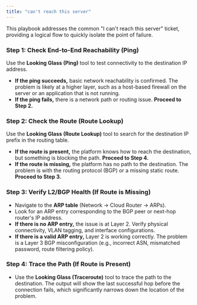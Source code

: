 ```yaml
---
title: "can't reach this server"
---
```


This playbook addresses the common "I can't reach this server" ticket, providing a logical flow to quickly isolate the point of failure.

### Step 1: Check End-to-End Reachability (Ping)

Use the **Looking Glass (Ping)** tool to test connectivity to the destination IP address.

- **If the ping succeeds,** basic network reachability is confirmed. The problem is likely at a higher layer, such as a host-based firewall on the server or an application that is not running.
- **If the ping fails,** there is a network path or routing issue. **Proceed to Step 2.**

### Step 2: Check the Route (Route Lookup)

Use the **Looking Glass (Route Lookup)** tool to search for the destination IP prefix in the routing table.

- **If the route is present,** the platform knows how to reach the destination, but something is blocking the path. **Proceed to Step 4.**
- **If the route is missing,** the platform has no path to the destination. The problem is with the routing protocol (BGP) or a missing static route. **Proceed to Step 3.**

### Step 3: Verify L2/BGP Health (If Route is Missing)

- Navigate to the **ARP table** (Network -\> Cloud Router -\> ARPs).
- Look for an ARP entry corresponding to the BGP peer or next-hop router's IP address.
- **If there is no ARP entry,** the issue is at Layer 2. Verify physical connectivity, VLAN tagging, and interface configurations.
- **If there is a valid ARP entry,** Layer 2 is working correctly. The problem is a Layer 3 BGP misconfiguration (e.g., incorrect ASN, mismatched password, route filtering policy).

### Step 4: Trace the Path (If Route is Present)

- Use the **Looking Glass (Traceroute)** tool to trace the path to the destination. The output will show the last successful hop before the connection fails, which significantly narrows down the location of the problem.